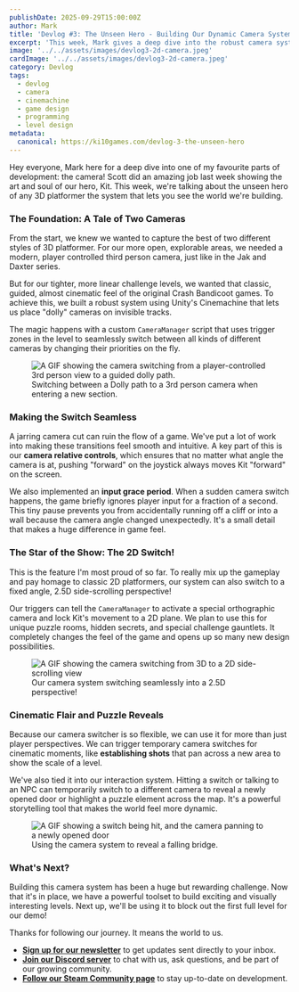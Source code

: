 ```yaml
---
publishDate: 2025-09-29T15:00:00Z
author: Mark
title: 'Devlog #3: The Unseen Hero - Building Our Dynamic Camera System'
excerpt: 'This week, Mark gives a deep dive into the robust camera system for KIT. Learn about our blend of Crash style dolly paths, player controlled cameras, 2D sections, and how we make it all feel seamless.'
image: '../../assets/images/devlog3-2d-camera.jpeg'
cardImage: '../../assets/images/devlog3-2d-camera.jpeg'
category: Devlog
tags:
  - devlog
  - camera
  - cinemachine
  - game design
  - programming
  - level design
metadata:
  canonical: https://ki10games.com/devlog-3-the-unseen-hero
---
```



Hey everyone, Mark here for a deep dive into one of my favourite parts of development: the camera! Scott did an amazing job last week showing the art and soul of our hero, Kit. This week, we're talking about the unseen hero of any 3D platformer the system that lets you see the world we're building.

### The Foundation: A Tale of Two Cameras

From the start, we knew we wanted to capture the best of two different styles of 3D platformer. For our more open, explorable areas, we needed a modern, player controlled third person camera, just like in the Jak and Daxter series.

But for our tighter, more linear challenge levels, we wanted that classic, guided, almost cinematic feel of the original Crash Bandicoot games. To achieve this, we built a robust system using Unity's Cinemachine that lets us place "dolly" cameras on invisible tracks.

The magic happens with a custom `CameraManager` script that uses trigger zones in the level to seamlessly switch between all kinds of different cameras by changing their priorities on the fly.

<figure class="flex flex-col items-center">
  <Image
    src={cameraSwitchGif}
    alt="A GIF showing the camera switching from a player-controlled 3rd person view to a guided dolly path."
    class="max-w-full rounded-md"
  />
  <figcaption class="mt-2 text-center text-sm italic text-gray-500 dark:text-gray-400">
    Switching between a Dolly path to a 3rd person camera when entering a new section.
  </figcaption>
</figure>

### Making the Switch Seamless

A jarring camera cut can ruin the flow of a game. We've put a lot of work into making these transitions feel smooth and intuitive. A key part of this is our **camera relative controls**, which ensures that no matter what angle the camera is at, pushing "forward" on the joystick always moves Kit "forward" on the screen.

We also implemented an **input grace period**. When a sudden camera switch happens, the game briefly ignores player input for a fraction of a second. This tiny pause prevents you from accidentally running off a cliff or into a wall because the camera angle changed unexpectedly. It's a small detail that makes a huge difference in game feel.

### The Star of the Show: The 2D Switch!

This is the feature I'm most proud of so far. To really mix up the gameplay and pay homage to classic 2D platformers, our system can also switch to a fixed angle, 2.5D side-scrolling perspective!

Our triggers can tell the `CameraManager` to activate a special orthographic camera and lock Kit's movement to a 2D plane. We plan to use this for unique puzzle rooms, hidden secrets, and special challenge gauntlets. It completely changes the feel of the game and opens up so many new design possibilities.

<figure class="flex flex-col items-center">
  <Image
    src={camera2dGif}
    alt="A GIF showing the camera switching from 3D to a 2D side-scrolling view"
    class="max-w-full rounded-md"
  />
  <figcaption class="mt-2 text-center text-sm italic text-gray-500 dark:text-gray-400">
    Our camera system switching seamlessly into a 2.5D perspective!
  </figcaption>
</figure>

### Cinematic Flair and Puzzle Reveals

Because our camera switcher is so flexible, we can use it for more than just player perspectives. We can trigger temporary camera switches for cinematic moments, like **establishing shots** that pan across a new area to show the scale of a level.

We've also tied it into our interaction system. Hitting a switch or talking to an NPC can temporarily switch to a different camera to reveal a newly opened door or highlight a puzzle element across the map. It's a powerful storytelling tool that makes the world feel more dynamic.

<figure class="flex flex-col items-center">
  <Image
    src={puzzleRevealGif}
    alt="A GIF showing a switch being hit, and the camera panning to a newly opened door"
    class="max-w-full rounded-md"
  />
  <figcaption class="mt-2 text-center text-sm italic text-gray-500 dark:text-gray-400">
    Using the camera system to reveal a falling bridge.
  </figcaption>
</figure>

### What's Next?

Building this camera system has been a huge but rewarding challenge. Now that it's in place, we have a powerful toolset to build exciting and visually interesting levels. Next up, we'll be using it to block out the first full level for our demo!

Thanks for following our journey. It means the world to us.

- **[Sign up for our newsletter](/contact)** to get updates sent directly to your inbox.
- **[Join our Discord server](https://discord.gg/NqtVzsmj3A)** to chat with us, ask questions, and be part of our growing community.
- **[Follow our Steam Community page](https://steamcommunity.com/groups/Ki10Games)** to stay up-to-date on development.
